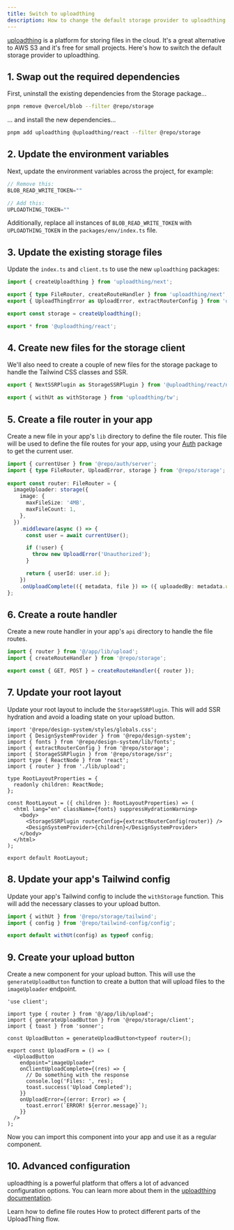 ```yaml
---
title: Switch to uploadthing
description: How to change the default storage provider to uploadthing.
---
```


[uploadthing](https://uploadthing.com) is a platform for storing files in the cloud. It's a great alternative to AWS S3 and it's free for small projects. Here's how to switch the default storage provider to uploadthing.

## 1. Swap out the required dependencies

First, uninstall the existing dependencies from the Storage package...

```sh Terminal
pnpm remove @vercel/blob --filter @repo/storage
```

... and install the new dependencies...

```sh Terminal
pnpm add uploadthing @uploadthing/react --filter @repo/storage
```

## 2. Update the environment variables

Next, update the environment variables across the project, for example:

```js apps/app/.env
// Remove this:
BLOB_READ_WRITE_TOKEN=""

// Add this:
UPLOADTHING_TOKEN=""
```

Additionally, replace all instances of `BLOB_READ_WRITE_TOKEN` with `UPLOADTHING_TOKEN` in the `packages/env/index.ts` file.

## 3. Update the existing storage files

Update the `index.ts` and `client.ts` to use the new `uploadthing` packages:

<CodeGroup>

```ts packages/storage/index.ts
import { createUploadthing } from 'uploadthing/next';

export { type FileRouter, createRouteHandler } from 'uploadthing/next';
export { UploadThingError as UploadError, extractRouterConfig } from 'uploadthing/server';

export const storage = createUploadthing();
```

```ts packages/storage/client.ts
export * from '@uploadthing/react';
```

</CodeGroup>

## 4. Create new files for the storage client

We'll also need to create a couple of new files for the storage package to handle the Tailwind CSS classes and SSR.

<CodeGroup>

```ts packages/storage/ssr.ts
export { NextSSRPlugin as StorageSSRPlugin } from '@uploadthing/react/next-ssr-plugin';
```

```ts packages/storage/tailwind.ts
export { withUt as withStorage } from 'uploadthing/tw';
```

</CodeGroup>

## 5. Create a file router in your app

Create a new file in your app's `lib` directory to define the file router. This file will be used to define the file routes for your app, using your [Auth](/packages/authentication) package to get the current user.

```ts apps/app/app/lib/upload.ts
import { currentUser } from '@repo/auth/server';
import { type FileRouter, UploadError, storage } from '@repo/storage';
  
export const router: FileRouter = {
  imageUploader: storage({
    image: {
      maxFileSize: '4MB',
      maxFileCount: 1,
    },
  })
    .middleware(async () => {
      const user = await currentUser();

      if (!user) {
        throw new UploadError('Unauthorized');
      }

      return { userId: user.id };
    })
    .onUploadComplete(({ metadata, file }) => ({ uploadedBy: metadata.userId }),
};
```

## 6. Create a route handler

Create a new route handler in your app's `api` directory to handle the file routes.

```ts apps/app/app/api/upload/route.ts
import { router } from '@/app/lib/upload';
import { createRouteHandler } from '@repo/storage';

export const { GET, POST } = createRouteHandler({ router });
```

## 7. Update your root layout

Update your root layout to include the `StorageSSRPlugin`. This will add SSR hydration and avoid a loading state on your upload button.

```tsx apps/app/app/layout.tsx {4,5,7,16}
import '@repo/design-system/styles/globals.css';
import { DesignSystemProvider } from '@repo/design-system';
import { fonts } from '@repo/design-system/lib/fonts';
import { extractRouterConfig } from '@repo/storage';
import { StorageSSRPlugin } from '@repo/storage/ssr';
import type { ReactNode } from 'react';
import { router } from './lib/upload';

type RootLayoutProperties = {
  readonly children: ReactNode;
};

const RootLayout = ({ children }: RootLayoutProperties) => (
  <html lang="en" className={fonts} suppressHydrationWarning>
    <body>
      <StorageSSRPlugin routerConfig={extractRouterConfig(router)} />
      <DesignSystemProvider>{children}</DesignSystemProvider>
    </body>
  </html>
);

export default RootLayout;
```

## 8. Update your app's Tailwind config

Update your app's Tailwind config to include the `withStorage` function. This will add the necessary classes to your upload button.

```ts apps/app/tailwind.config.ts
import { withUt } from '@repo/storage/tailwind';
import { config } from '@repo/tailwind-config/config';

export default withUt(config) as typeof config;
```

## 9. Create your upload button

Create a new component for your upload button. This will use the `generateUploadButton` function to create a button that will upload files to the `imageUploader` endpoint.

```tsx apps/app/app/(authenticated)/components/upload-button.tsx
'use client';

import type { router } from '@/app/lib/upload';
import { generateUploadButton } from '@repo/storage/client';
import { toast } from 'sonner';

const UploadButton = generateUploadButton<typeof router>();

export const UploadForm = () => (
  <UploadButton
    endpoint="imageUploader"
    onClientUploadComplete={(res) => {
      // Do something with the response
      console.log('Files: ', res);
      toast.success('Upload Completed');
    }}
    onUploadError={(error: Error) => {
      toast.error(`ERROR! ${error.message}`);
    }}
  />
);
```

Now you can import this component into your app and use it as a regular component.

## 10. Advanced configuration

uploadthing is a powerful platform that offers a lot of advanced configuration options. You can learn more about them in the [uploadthing documentation](https://docs.uploadthing.com/).

<Card title="File Routes" icon="route" href="https://docs.uploadthing.com/file-routes" horizontal>
  Learn how to define file routes
</Card>

<Card title="Security" icon="shield" href="https://docs.uploadthing.com/concepts/auth-security" horizontal>
  How to protect different parts of the UploadThing flow.
</Card>
